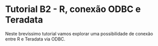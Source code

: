# Tutorial B2 - R, conexão ODBC e Teradata

Neste brevíssimo tutorial vamos explorar uma possibilidade de conexão entre R e Teradata via ODBC.

```r

```

